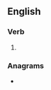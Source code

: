 ==English==

===Verb===
{{head|en|verb form}}

# {{present participle of|hassle|lang=en|nocat=1}}

===Anagrams===
* {{anagrams|en|a=aghilnss|Singhals|ashlings|lashings|slangish|slashing}}